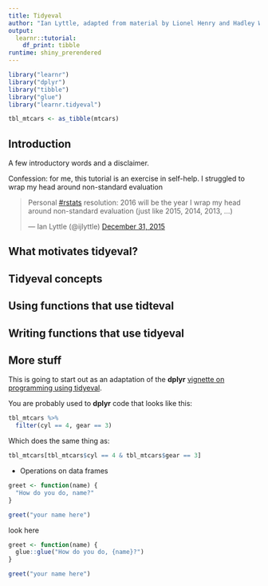 ```yaml
---
title: Tidyeval
author: "Ian Lyttle, adapted from material by Lionel Henry and Hadley Wickham"
output: 
  learnr::tutorial:
    df_print: tibble
runtime: shiny_prerendered
---
```


```r
library("learnr")
library("dplyr")
library("tibble")
library("glue")
library("learnr.tidyeval")

tbl_mtcars <- as_tibble(mtcars)
```

## Introduction

A few introductory words and a disclaimer.

Confession: for me, this tutorial is an exercise in self-help. I struggled to wrap my head around non-standard evaluation


<blockquote class="twitter-tweet" data-lang="en"><p lang="en" dir="ltr">Personal <a href="https://twitter.com/hashtag/rstats?src=hash&amp;ref_src=twsrc%5Etfw">#rstats</a> resolution: 2016 will be the year I wrap my head around non-standard evaluation (just like 2015, 2014, 2013, ...)</p>&mdash; Ian Lyttle (@ijlyttle) <a href="https://twitter.com/ijlyttle/status/682678320039899141?ref_src=twsrc%5Etfw">December 31, 2015</a></blockquote>
<script async src="https://platform.twitter.com/widgets.js" charset="utf-8"></script>


## What motivates tidyeval?



## Tidyeval concepts

## Using functions that use tidteval

## Writing functions that use tidyeval

## More stuff

This is going to start out as an adaptation of the __dplyr__ [vignette on programming using tidyeval](http://dplyr.tidyverse.org/articles/programming.html).  

You are probably used to **dplyr** code that looks like this:

```r
tbl_mtcars %>%
  filter(cyl == 4, gear == 3)
```

Which does the same thing as: 

```r
tbl_mtcars[tbl_mtcars$cyl == 4 & tbl_mtcars$gear == 3]
```

- Operations on data frames

```r
greet <- function(name) {
  "How do you do, name?"
}

greet("your name here")
```

look here

```r
greet <- function(name) {
  glue::glue("How do you do, {name}?")
}

greet("your name here")
```

